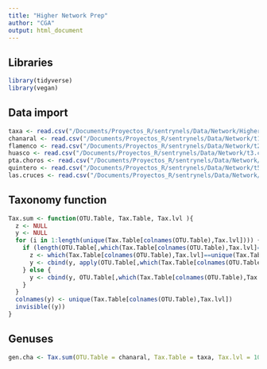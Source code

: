 ```yaml
---
title: "Higher Network Prep"
author: "CGA"
output: html_document
---
```


## Libraries

```r
library(tidyverse)
library(vegan)
```

## Data import

```r
taxa <- read.csv("/Documents/Proyectos_R/sentrynels/Data/Network/Higher/taxa_higher.csv", header = TRUE, skip = 0, sep = ";", row.names = 1)
chanaral <- read.csv("/Documents/Proyectos_R/sentrynels/Data/Network/t1.csv", header = TRUE, skip = 0, sep = ";", row.names = 1)
flamenco <- read.csv("/Documents/Proyectos_R/sentrynels/Data/Network/t2.csv", header = TRUE, skip = 0, sep = ";", fill = TRUE, row.names = 1)
huasco <- read.csv("/Documents/Proyectos_R/sentrynels/Data/Network/t3.csv", header = TRUE, skip = 0, sep = ";", fill = TRUE, row.names = 1)
pta.choros <- read.csv("/Documents/Proyectos_R/sentrynels/Data/Network/t4.csv", header = TRUE, skip = 0, sep = ";", fill = TRUE, row.names = 1)
quintero <- read.csv("/Documents/Proyectos_R/sentrynels/Data/Network/t5.csv", header = TRUE, skip = 0, sep = ";", fill = TRUE, row.names = 1)
las.cruces <- read.csv("/Documents/Proyectos_R/sentrynels/Data/Network/t6.csv", header = TRUE, skip = 0, sep = ";", fill = TRUE, row.names = 1)
```

## Taxonomy function

```r
Tax.sum <- function(OTU.Table, Tax.Table, Tax.lvl ){
  z <- NULL
  y <- NULL
  for (i in 1:length(unique(Tax.Table[colnames(OTU.Table),Tax.lvl]))) {
    if (length(OTU.Table[,which(Tax.Table[colnames(OTU.Table),Tax.lvl]==unique(Tax.Table[colnames(OTU.Table),Tax.lvl])[i])])!=length(rownames(OTU.Table))) {
      z <- which(Tax.Table[colnames(OTU.Table),Tax.lvl]==unique(Tax.Table[colnames(OTU.Table),Tax.lvl])[i])
      y <- cbind(y, apply(OTU.Table[,which(Tax.Table[colnames(OTU.Table),Tax.lvl]==unique(Tax.Table[colnames(OTU.Table),Tax.lvl])[i])], 1, function(x) sum(x)))
    } else {
      y <- cbind(y, OTU.Table[,which(Tax.Table[colnames(OTU.Table),Tax.lvl]==unique(Tax.Table[colnames(OTU.Table),Tax.lvl])[i])])
    }
  }
  colnames(y) <- unique(Tax.Table[colnames(OTU.Table),Tax.lvl])
  invisible((y))
}
```

## Genuses

```r
gen.cha <- Tax.sum(OTU.Table = chanaral, Tax.Table = taxa, Tax.lvl = 10)
```

